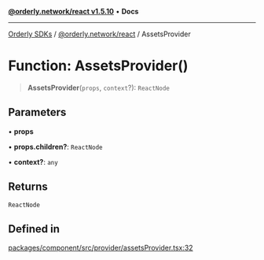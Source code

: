 [**@orderly.network/react v1.5.10**](/sdks/tech-doc/@orderly.network/react/README) • **Docs**

***

[Orderly SDKs](/sdks/tech-doc/packages) / [@orderly.network/react](/sdks/tech-doc/@orderly.network/react/README) / AssetsProvider

# Function: AssetsProvider()

> **AssetsProvider**(`props`, `context`?): `ReactNode`

## Parameters

• **props**

• **props.children?**: `ReactNode`

• **context?**: `any`

## Returns

`ReactNode`

## Defined in

[packages/component/src/provider/assetsProvider.tsx:32](https://github.com/OrderlyNetwork/js-sdk/blob/554ae704783e3b83c40bb234a899e8f02987d9b6/packages/component/src/provider/assetsProvider.tsx#L32)
